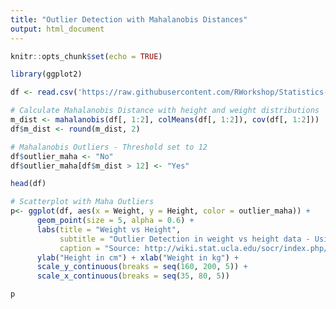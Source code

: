 ```yaml
---
title: "Outlier Detection with Mahalanobis Distances"
output: html_document
---
```


```r
knitr::opts_chunk$set(echo = TRUE)
```


```r
library(ggplot2)

df <- read.csv('https://raw.githubusercontent.com/RWorkshop/Statistics-With-R-Workshop/master/data/socrHW.csv')
```


```r
# Calculate Mahalanobis Distance with height and weight distributions
m_dist <- mahalanobis(df[, 1:2], colMeans(df[, 1:2]), cov(df[, 1:2]))
df$m_dist <- round(m_dist, 2)

# Mahalanobis Outliers - Threshold set to 12
df$outlier_maha <- "No"
df$outlier_maha[df$m_dist > 12] <- "Yes"

```


```r
head(df)
```


```r
# Scatterplot with Maha Outliers
p<- ggplot(df, aes(x = Weight, y = Height, color = outlier_maha)) +
      geom_point(size = 5, alpha = 0.6) +
      labs(title = "Weight vs Height",
           subtitle = "Outlier Detection in weight vs height data - Using Mahalanobis Distances",
           caption = "Source: http://wiki.stat.ucla.edu/socr/index.php/SOCR_Data_Dinov_020108_HeightsWeights") +
      ylab("Height in cm") + xlab("Weight in kg") +
      scale_y_continuous(breaks = seq(160, 200, 5)) +
      scale_x_continuous(breaks = seq(35, 80, 5))

p
```
